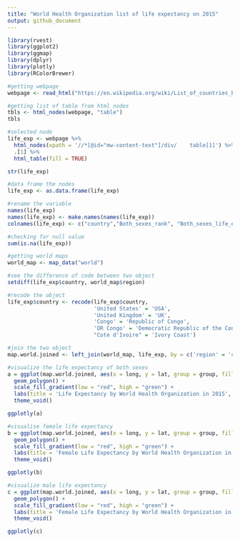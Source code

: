 ```yaml
---
title: "World Health Organization list of life expectancy on 2015"
output: github_document
---
```


```r
library(rvest)
library(ggplot2)
library(ggmap)
library(dplyr)
library(plotly)
library(RColorBrewer)

#getting webpage
webpage <- read_html("https://en.wikipedia.org/wiki/List_of_countries_by_life_expectancy")

#getting list of table from html nodes
tbls <- html_nodes(webpage, "table")
tbls
```

```r
#selected node
life_exp <- webpage %>%
  html_nodes(xpath = '//*[@id="mw-content-text"]/div/    table[1]') %>%
  .[1] %>%
  html_table(fill = TRUE)

str(life_exp)
```

```r
#data frame the nodes
life_exp <- as.data.frame(life_exp)

#rename the variable
names(life_exp)
names(life_exp) <- make.names(names(life_exp))
colnames(life_exp) <- c("country","Both_sexes_rank", "Both_sexes_life_exp", "Female_rank","Female_life_exp", "Male_rank","Male_life_exp", "Both_sexes_rank(HALE)", "Both_life_exp(HALE)")

#checking for null value
sum(is.na(life_exp))
```

```r
#getting world maps
world_map <- map_data("world")

#see the difference of code between two object
setdiff(life_exp$country, world_map$region)

#recode the object 
life_exp$country <- recode(life_exp$country, 
                           'United States' = 'USA',
                           'United Kingdom' = 'UK',
                           'Congo' = 'Republic of Congo',
                           'DR Congo' = 'Democratic Republic of the Congo',
                           "Cote d'Ivoire" = 'Ivory Coast')

#join the two object
map.world.joined <- left_join(world_map, life_exp, by = c('region' = 'country'))
```

```r
#visualize the life expectancy of both sexes
a = ggplot(map.world.joined, aes(x = long, y = lat, group = group, fill = Both_sexes_life_exp)) +
  geom_polygon() + 
  scale_fill_gradient(low = "red", high = "green") +
  labs(title = 'Life Expectancy by World Health Organization in 2015', fill = 'Life Expectancy of Both Sexes')+
  theme_void()

ggplotly(a)
```


```r
#visualise female life expectancy
b = ggplot(map.world.joined, aes(x = long, y = lat, group = group, fill = map.world.joined$Female_life_exp)) +
  geom_polygon() + 
  scale_fill_gradient(low = "red", high = "green") +
  labs(title = 'Female Life Expectancy by World Health Organization in 2015', fill = 'Female life Expectancy')+
  theme_void()

ggplotly(b)
```


```r
#visualize male life expectancy
c = ggplot(map.world.joined, aes(x = long, y = lat, group = group, fill = map.world.joined$Male_life_exp)) +
  geom_polygon() + 
  scale_fill_gradient(low = "red", high = "green") +
  labs(title = 'Female Life Expectancy by World Health Organization in 2015', fill = 'Female life Expectancy')+
  theme_void()

ggplotly(c)
```